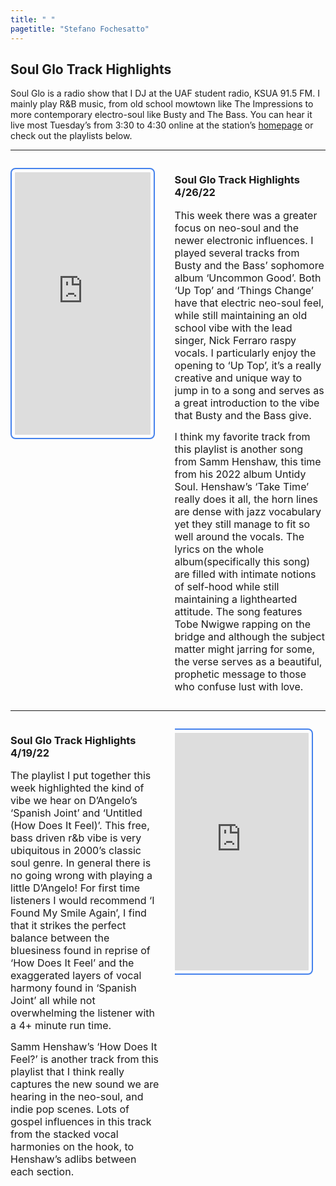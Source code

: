 ```yaml
---
title: " "
pagetitle: "Stefano Fochesatto"
---
```


<link rel="stylesheet" href="styles.css" type="text/css">
<link rel="stylesheet" href="academicicons/css/academicons.min.css"/>


## Soul Glo Track Highlights

Soul Glo is a radio show that I DJ at the UAF student radio, KSUA 91.5 FM. I mainly play R&B music, from old school mowtown like The Impressions to more contemporary electro-soul like Busty and The Bass. You can hear it live most Tuesday's from 3:30 to 4:30 online at the station's [homepage](https://www.ksuaradio.com/) or check out the playlists below. 

---

:::::::::::::: {.columns}
::: {.column width="50%"}

 <iframe src="https://open.spotify.com/embed/playlist/4MOjwokFHXOvqML0Z4Nugi" width="90%" height="420" frameborder="0" allowtransparency="true" allow="encrypted-media" style="border: 2px solid #4582ec;
                                                border-radius: 4px; 
                                                padding: 5px; 
                                                border-radius: 8px; 
                                                margin-right: 20px" align="left"></iframe>
 
:::
::: {.column width="50%"}
### Soul Glo Track Highlights 4/26/22
<font size='3'>
This week there was a greater focus on neo-soul and the newer electronic influences. I played several tracks from Busty and the Bass' sophomore album 'Uncommon Good'. Both 'Up Top' and 'Things Change' have that electric neo-soul feel, while still maintaining an old school vibe with the lead singer, Nick Ferraro raspy vocals. I particularly enjoy the opening to 'Up Top', it's a really creative and unique way to jump in to a song and serves as a great introduction to the vibe that Busty and the Bass give. 

I think my favorite track from this playlist is another song from Samm Henshaw, this time from his 2022 album Untidy Soul. Henshaw's 'Take Time' really does it all, the horn lines are dense with jazz vocabulary yet they still manage to fit so well around the vocals. The lyrics on the whole album(specifically this song) are filled with intimate notions of self-hood while still maintaining a lighthearted attitude. The song features Tobe Nwigwe rapping on the bridge and although the subject matter might jarring for some, the verse serves as a beautiful, prophetic message to those who confuse lust with love. 
</font>
:::
::::::::::::::
---


:::::::::::::: {.columns}
::: {.column width="50%"}

### Soul Glo Track Highlights 4/19/22
<font size='3'>
The playlist I put together this week highlighted the kind of vibe we hear on D'Angelo's 'Spanish Joint' and 'Untitled (How Does It Feel)'. This free, bass driven r&b vibe is very ubiquitous in 2000's classic soul genre. In general there is no going wrong with playing a little D'Angelo! For first time listeners I would recommend 'I Found My Smile Again', I find that it strikes the perfect balance between the bluesiness found in reprise of 'How Does It Feel' and the exaggerated layers of vocal harmony found in 'Spanish Joint' all while not overwhelming the listener with a 4+ minute run time.

Samm Henshaw's 'How Does It Feel?' is another track from this playlist that I think really captures the new sound we are hearing in the neo-soul, and indie pop scenes. Lots of gospel influences in this track from the stacked vocal harmonies on the hook, to Henshaw's adlibs between each section.   
</font>
:::
::: {.column width="50%"}
 <iframe src="https://open.spotify.com/embed/playlist/4TKZVkkfEWARHU7nt4LvRW" width="90%" height="380" frameborder="0" allowtransparency="true" allow="encrypted-media" style="border: 2px solid #4582ec;
                                                border-radius: 4px; 
                                                padding: 5px; 
                                                border-radius: 8px; 
                                                margin-right: 20px" align="right"></iframe>
:::
::::::::::::::





